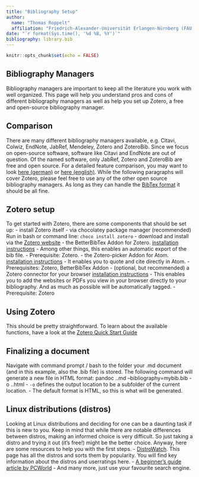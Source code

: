 ```yaml
---
title: "Bibliography Setup"
author:
  name: "Thomas Roppelt"
  affiliation: "Friedrich-Alexander-Universität Erlangen-Nürnberg (FAU)"
date: "`r format(Sys.time(), '%d %B, %Y')`"
bibliography: library.bib
---
```


```r
knitr::opts_chunk$set(echo = FALSE)
```

## Bibliography Managers
Bibliography managers are important to keep all the literature you work with well organized.
This page will help you understand pros and cons of different bibliography managers as well as help you set up Zotero, a free and open-source bibliography manager.

## Comparison
There are many different bibliography managers available, e.g. Citavi, Colwiz, EndNote, JabRef, Mendeley, Zotero and ZoteroBib.
Since we focus on open-source software, software like Citavi and EndNote are out of question.
Of the named software, only JabRef, Zotero and ZoteroBib are free and open source.
For a detailed feature comparison, you may want to look [here (german)](https://ub.fau.de/schreiben-publizieren/literaturverwaltung/) or [here (english)](https://en.wikipedia.org/wiki/Comparison_of_reference_management_software).
While the following paragraphs will cover Zotero, please feel free to use any of the other open source bibliography managers. As long as they can handle the [BibTex format](https://de.wikipedia.org/wiki/BibTeX) it should be all fine.

## Zotero setup
To get started with Zotero, there are some components that should be set up:
- install Zotero itself
  - via chocolatey package manager (recommended)
    Run in bash or command line: `choco install zotero`
  - download and install via the [Zotero website](https://www.zotero.org/)
- the BetterBibTex Addon for Zotero. [installation instructions](https://retorque.re/zotero-better-bibtex/installation/)
    - Among other things, this enables an automatic export of the bib file.
    - Prerequisite: Zotero.
- the Zotero-picker Addon for Atom. [installation instructions](https://atom.io/packages/zotero-picker)
    - It enables you to quote and cite directly in Atom.
    - Prerequisites: Zotero, BetterBibTex Addon
- (optional, but recommended) a Zotero connector for your browser [installation instructions](https://www.zotero.org/download/connectors)
    - This enables you to add the websites or PDFs you view in your browser directly to your bibliography. And as much as possible will be automatically tagged.
    - Prerequisite: Zotero

## Using Zotero
This should be pretty straightforward. To learn about the available functions, have a look at the [Zotero Quick Start Guide](https://www.zotero.org/support/quick_start_guide)

## Finalizing a document
Navigate with command prompt / bash to the folder your .md document (and in this example, also the .bib file) is stored. The following command will generate a new file in HTML format:
pandoc .\homework.md --bibliography=mybib.bib -o .\Outputs\output.html
- `-o` defines the output location to be a subfolder of the current location.
- The default format is HTML, so this is what will be generated.

## Linux distributions (distros)
Looking at Linux distributions and deciding for one can be a daunting task if this is new to you.
Keep in mind that while there are notable differences between distros, making an informed choice is very difficult. So just taking a distro and trying it out (it's free!) might be the better choice.
Anyway, here are some resources to help you with the first steps.
- [DistroWatch](http://distrowatch.org/). This page has all the distros and sorts them by popularity. You will find key information about the distros and userratings here.
- [A beginner's guide article by PCWorld](https://www.pcworld.com/article/2918397/how-to-get-started-with-linux-a-beginners-guide.html)
- And many more, just use your favourite search engine.
